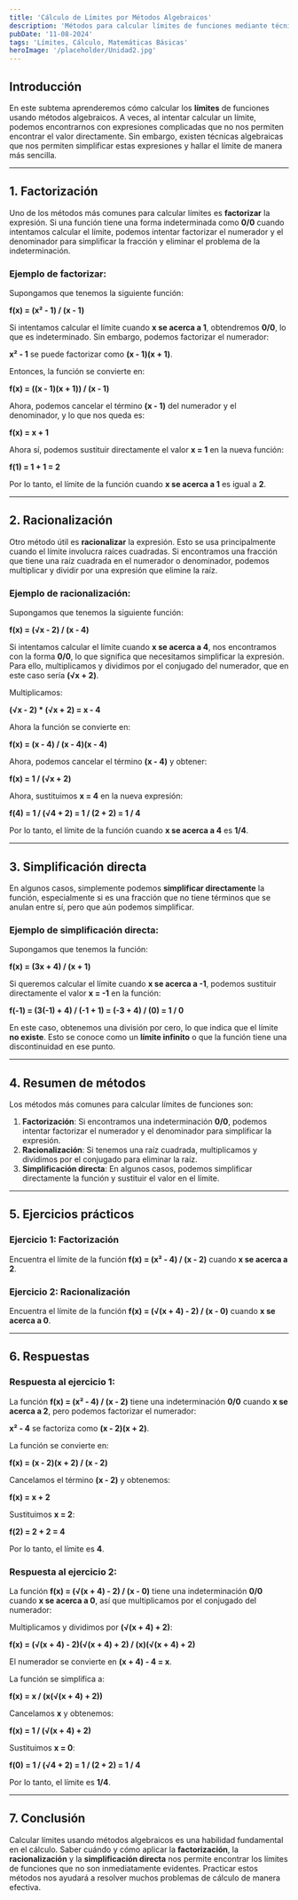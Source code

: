 ```yaml
---
title: 'Cálculo de Límites por Métodos Algebraicos'
description: 'Métodos para calcular límites de funciones mediante técnicas algebraicas simples.'
pubDate: '11-08-2024'
tags: 'Límites, Cálculo, Matemáticas Básicas'
heroImage: '/placeholder/Unidad2.jpg'
---
```


## Introducción

En este subtema aprenderemos cómo calcular los **límites** de funciones usando métodos algebraicos. A veces, al intentar calcular un límite, podemos encontrarnos con expresiones complicadas que no nos permiten encontrar el valor directamente. Sin embargo, existen técnicas algebraicas que nos permiten simplificar estas expresiones y hallar el límite de manera más sencilla.

---

## 1. Factorización

Uno de los métodos más comunes para calcular límites es **factorizar** la expresión. Si una función tiene una forma indeterminada como **0/0** cuando intentamos calcular el límite, podemos intentar factorizar el numerador y el denominador para simplificar la fracción y eliminar el problema de la indeterminación.

### Ejemplo de factorizar:

Supongamos que tenemos la siguiente función:

**f(x) = (x² - 1) / (x - 1)**

Si intentamos calcular el límite cuando **x se acerca a 1**, obtendremos **0/0**, lo que es indeterminado. Sin embargo, podemos factorizar el numerador:

**x² - 1** se puede factorizar como **(x - 1)(x + 1)**.

Entonces, la función se convierte en:

**f(x) = ((x - 1)(x + 1)) / (x - 1)**

Ahora, podemos cancelar el término **(x - 1)** del numerador y el denominador, y lo que nos queda es:

**f(x) = x + 1**

Ahora sí, podemos sustituir directamente el valor **x = 1** en la nueva función:

**f(1) = 1 + 1 = 2**

Por lo tanto, el límite de la función cuando **x se acerca a 1** es igual a **2**.

---

## 2. Racionalización

Otro método útil es **racionalizar** la expresión. Esto se usa principalmente cuando el límite involucra raíces cuadradas. Si encontramos una fracción que tiene una raíz cuadrada en el numerador o denominador, podemos multiplicar y dividir por una expresión que elimine la raíz.

### Ejemplo de racionalización:

Supongamos que tenemos la siguiente función:

**f(x) = (√x - 2) / (x - 4)**

Si intentamos calcular el límite cuando **x se acerca a 4**, nos encontramos con la forma **0/0**, lo que significa que necesitamos simplificar la expresión. Para ello, multiplicamos y dividimos por el conjugado del numerador, que en este caso sería **(√x + 2)**.

Multiplicamos:

**(√x - 2) * (√x + 2) = x - 4**

Ahora la función se convierte en:

**f(x) = (x - 4) / (x - 4)(x - 4)**

Ahora, podemos cancelar el término **(x - 4)** y obtener:

**f(x) = 1 / (√x + 2)**

Ahora, sustituimos **x = 4** en la nueva expresión:

**f(4) = 1 / (√4 + 2) = 1 / (2 + 2) = 1 / 4**

Por lo tanto, el límite de la función cuando **x se acerca a 4** es **1/4**.

---

## 3. Simplificación directa

En algunos casos, simplemente podemos **simplificar directamente** la función, especialmente si es una fracción que no tiene términos que se anulan entre sí, pero que aún podemos simplificar.

### Ejemplo de simplificación directa:

Supongamos que tenemos la función:

**f(x) = (3x + 4) / (x + 1)**

Si queremos calcular el límite cuando **x se acerca a -1**, podemos sustituir directamente el valor **x = -1** en la función:

**f(-1) = (3(-1) + 4) / (-1 + 1) = (-3 + 4) / (0) = 1 / 0**

En este caso, obtenemos una división por cero, lo que indica que el límite **no existe**. Esto se conoce como un **límite infinito** o que la función tiene una discontinuidad en ese punto.

---

## 4. Resumen de métodos

Los métodos más comunes para calcular límites de funciones son:

1. **Factorización**: Si encontramos una indeterminación **0/0**, podemos intentar factorizar el numerador y el denominador para simplificar la expresión.
2. **Racionalización**: Si tenemos una raíz cuadrada, multiplicamos y dividimos por el conjugado para eliminar la raíz.
3. **Simplificación directa**: En algunos casos, podemos simplificar directamente la función y sustituir el valor en el límite.

---

## 5. Ejercicios prácticos

### Ejercicio 1: Factorización

Encuentra el límite de la función **f(x) = (x² - 4) / (x - 2)** cuando **x se acerca a 2**.

### Ejercicio 2: Racionalización

Encuentra el límite de la función **f(x) = (√(x + 4) - 2) / (x - 0)** cuando **x se acerca a 0**.

---

## 6. Respuestas

### Respuesta al ejercicio 1:

La función **f(x) = (x² - 4) / (x - 2)** tiene una indeterminación **0/0** cuando **x se acerca a 2**, pero podemos factorizar el numerador:

**x² - 4** se factoriza como **(x - 2)(x + 2)**.

La función se convierte en:

**f(x) = (x - 2)(x + 2) / (x - 2)**

Cancelamos el término **(x - 2)** y obtenemos:

**f(x) = x + 2**

Sustituimos **x = 2**:

**f(2) = 2 + 2 = 4**

Por lo tanto, el límite es **4**.

### Respuesta al ejercicio 2:

La función **f(x) = (√(x + 4) - 2) / (x - 0)** tiene una indeterminación **0/0** cuando **x se acerca a 0**, así que multiplicamos por el conjugado del numerador:

Multiplicamos y dividimos por **(√(x + 4) + 2)**:

**f(x) = (√(x + 4) - 2)(√(x + 4) + 2) / (x)(√(x + 4) + 2)**

El numerador se convierte en **(x + 4) - 4 = x**.

La función se simplifica a:

**f(x) = x / (x(√(x + 4) + 2))**

Cancelamos **x** y obtenemos:

**f(x) = 1 / (√(x + 4) + 2)**

Sustituimos **x = 0**:

**f(0) = 1 / (√4 + 2) = 1 / (2 + 2) = 1 / 4**

Por lo tanto, el límite es **1/4**.

---

## 7. Conclusión

Calcular límites usando métodos algebraicos es una habilidad fundamental en el cálculo. Saber cuándo y cómo aplicar la **factorización**, la **racionalización** y la **simplificación directa** nos permite encontrar los límites de funciones que no son inmediatamente evidentes. Practicar estos métodos nos ayudará a resolver muchos problemas de cálculo de manera efectiva.